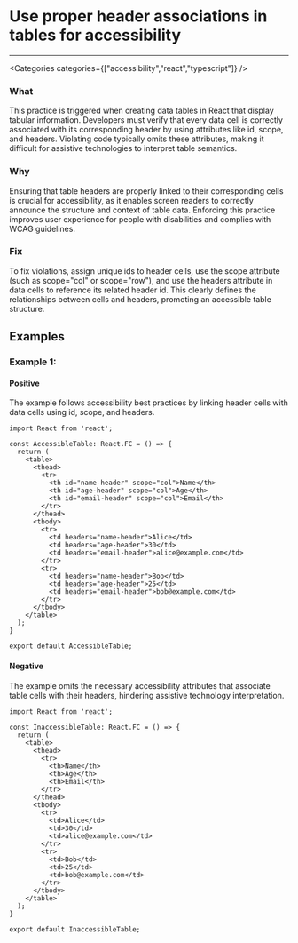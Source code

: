 

# Use proper header associations in tables for accessibility

<Severity severity={SeverityLevels.MEDIUM} />

---

<Categories categories={["accessibility","react","typescript"]} />

### What
This practice is triggered when creating data tables in React that display tabular information. Developers must verify that every data cell is correctly associated with its corresponding header by using attributes like id, scope, and headers. Violating code typically omits these attributes, making it difficult for assistive technologies to interpret table semantics.

### Why
Ensuring that table headers are properly linked to their corresponding cells is crucial for accessibility, as it enables screen readers to correctly announce the structure and context of table data. Enforcing this practice improves user experience for people with disabilities and complies with WCAG guidelines.

### Fix
To fix violations, assign unique ids to header cells, use the scope attribute (such as scope="col" or scope="row"), and use the headers attribute in data cells to reference its related header id. This clearly defines the relationships between cells and headers, promoting an accessible table structure.

## Examples

### Example 1:

<!-- #example -->

#### Positive

<!-- #example_positive_description -->
The example follows accessibility best practices by linking header cells with data cells using id, scope, and headers.

<!-- #example_positive_code -->
```tsx
import React from 'react';

const AccessibleTable: React.FC = () => {
  return (
    <table>
      <thead>
        <tr>
          <th id="name-header" scope="col">Name</th>
          <th id="age-header" scope="col">Age</th>
          <th id="email-header" scope="col">Email</th>
        </tr>
      </thead>
      <tbody>
        <tr>
          <td headers="name-header">Alice</td>
          <td headers="age-header">30</td>
          <td headers="email-header">alice@example.com</td>
        </tr>
        <tr>
          <td headers="name-header">Bob</td>
          <td headers="age-header">25</td>
          <td headers="email-header">bob@example.com</td>
        </tr>
      </tbody>
    </table>
  );
}

export default AccessibleTable;
```

#### Negative

<!-- #example_negative_description -->
The example omits the necessary accessibility attributes that associate table cells with their headers, hindering assistive technology interpretation.

<!-- #example_negative_code -->
```tsx
import React from 'react';

const InaccessibleTable: React.FC = () => {
  return (
    <table>
      <thead>
        <tr>
          <th>Name</th>
          <th>Age</th>
          <th>Email</th>
        </tr>
      </thead>
      <tbody>
        <tr>
          <td>Alice</td>
          <td>30</td>
          <td>alice@example.com</td>
        </tr>
        <tr>
          <td>Bob</td>
          <td>25</td>
          <td>bob@example.com</td>
        </tr>
      </tbody>
    </table>
  );
}

export default InaccessibleTable;
```